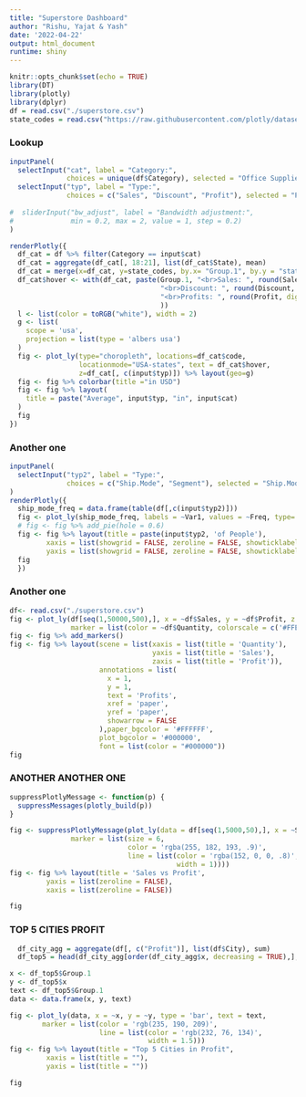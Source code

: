 ```yaml
---
title: "Superstore Dashboard"
author: "Rishu, Yajat & Yash"
date: '2022-04-22'
output: html_document
runtime: shiny
---
```




```r
knitr::opts_chunk$set(echo = TRUE)
library(DT)
library(plotly)
library(dplyr)
df = read.csv("./superstore.csv")
state_codes = read.csv("https://raw.githubusercontent.com/plotly/datasets/master/2011_us_ag_exports.csv")[,1:2]
```

### Lookup

```r
inputPanel(
  selectInput("cat", label = "Category:",
              choices = unique(df$Category), selected = "Office Supplies"),
  selectInput("typ", label = "Type:",
              choices = c("Sales", "Discount", "Profit"), selected = "Profit")
  
#  sliderInput("bw_adjust", label = "Bandwidth adjustment:",
#              min = 0.2, max = 2, value = 1, step = 0.2)
)

renderPlotly({
  df_cat = df %>% filter(Category == input$cat)
  df_cat = aggregate(df_cat[, 18:21], list(df_cat$State), mean)
  df_cat = merge(x=df_cat, y=state_codes, by.x= "Group.1", by.y = "state")
  df_cat$hover <- with(df_cat, paste(Group.1, "<br>Sales: ", round(Sales, digits = 2), 
                                     "<br>Discount: ", round(Discount, digits = 2), 
                                     "<br>Profits: ", round(Profit, digits = 2)
                                     ))
  l <- list(color = toRGB("white"), width = 2)
  g <- list(
    scope = 'usa',
    projection = list(type = 'albers usa')
  )
  fig <- plot_ly(type="choropleth", locations=df_cat$code, 
                 locationmode="USA-states", text = df_cat$hover,
                 z=df_cat[, c(input$typ)]) %>% layout(geo=g)
  fig <- fig %>% colorbar(title ="in USD")
  fig <- fig %>% layout(
    title = paste("Average", input$typ, "in", input$cat)
  )
  fig
})
```

### Another one
```r
inputPanel(
  selectInput("typ2", label = "Type:",
              choices = c("Ship.Mode", "Segment"), selected = "Ship.Mode")
)
renderPlotly({
  ship_mode_freq = data.frame(table(df[,c(input$typ2)]))
  fig <- plot_ly(ship_mode_freq, labels = ~Var1, values = ~Freq, type= "pie", textinfo='label+percent')
  # fig <- fig %>% add_pie(hole = 0.6)
  fig <- fig %>% layout(title = paste(input$typ2, 'of People'),
         xaxis = list(showgrid = FALSE, zeroline = FALSE, showticklabels = FALSE),
         yaxis = list(showgrid = FALSE, zeroline = FALSE, showticklabels = FALSE))
  fig
  })
```

### Another one
```r
df<- read.csv("./superstore.csv")
fig <- plot_ly(df[seq(1,50000,500),], x = ~df$Sales, y = ~df$Profit, z = ~df$Discount,
               marker = list(color = ~df$Quantity, colorscale = c('#FFE1A1', '#683531'), showscale = TRUE))
fig <- fig %>% add_markers()
fig <- fig %>% layout(scene = list(xaxis = list(title = 'Quantity'),
                                   yaxis = list(title = 'Sales'),
                                   zaxis = list(title = 'Profit')),
                      annotations = list(
                        x = 1,
                        y = 1,
                        text = 'Profits',
                        xref = 'paper',
                        yref = 'paper',
                        showarrow = FALSE
                      ),paper_bgcolor = '#FFFFFF',
                      plot_bgcolor = '#000000',
                      font = list(color = "#000000"))
fig
```

### ANOTHER ANOTHER ONE
```r
suppressPlotlyMessage <- function(p) {
  suppressMessages(plotly_build(p))
}

fig <- suppressPlotlyMessage(plot_ly(data = df[seq(1,5000,50),], x = ~Sales, y = ~Profit,
               marker = list(size = 6,
                             color = 'rgba(255, 182, 193, .9)',
                             line = list(color = 'rgba(152, 0, 0, .8)',
                                         width = 1))))
fig <- fig %>% layout(title = 'Sales vs Profit',
         yaxis = list(zeroline = FALSE),
         xaxis = list(zeroline = FALSE))

fig
```

### TOP 5 CITIES PROFIT
```r
  df_city_agg = aggregate(df[, c("Profit")], list(df$City), sum)
  df_top5 = head(df_city_agg[order(df_city_agg$x, decreasing = TRUE),], n=5)

x <- df_top5$Group.1
y <- df_top5$x
text <- df_top5$Group.1
data <- data.frame(x, y, text)

fig <- plot_ly(data, x = ~x, y = ~y, type = 'bar', text = text,
        marker = list(color = 'rgb(235, 190, 209)',
                      line = list(color = 'rgb(232, 76, 134)',
                                  width = 1.5)))
fig <- fig %>% layout(title = "Top 5 Cities in Profit",
         xaxis = list(title = ""),
         yaxis = list(title = ""))

fig
```



